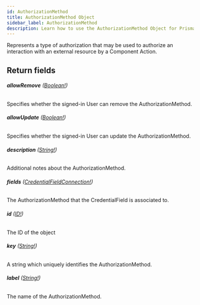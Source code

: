 ```yaml
---
id: AuthorizationMethod
title: AuthorizationMethod Object
sidebar_label: AuthorizationMethod
description: Learn how to use the AuthorizationMethod Object for Prismatic's API.
---
```


Represents a type of authorization that may be used to authorize an
interaction with an external resource by a Component Action.

## Return fields

###### <b>allowRemove</b> ([Boolean!](api/schema/scalar/Boolean.mdx))

Specifies whether the signed-in User can remove the AuthorizationMethod.

###### <b>allowUpdate</b> ([Boolean!](api/schema/scalar/Boolean.mdx))

Specifies whether the signed-in User can update the AuthorizationMethod.

###### <b>description</b> ([String!](api/schema/scalar/String.mdx))

Additional notes about the AuthorizationMethod.

###### <b>fields</b> ([CredentialFieldConnection!](api/schema/object/CredentialFieldConnection.mdx))

The AuthorizationMethod that the CredentialField is associated to.

###### <b>id</b> ([ID!](api/schema/scalar/ID.mdx))

The ID of the object

###### <b>key</b> ([String!](api/schema/scalar/String.mdx))

A string which uniquely identifies the AuthorizationMethod.

###### <b>label</b> ([String!](api/schema/scalar/String.mdx))

The name of the AuthorizationMethod.
